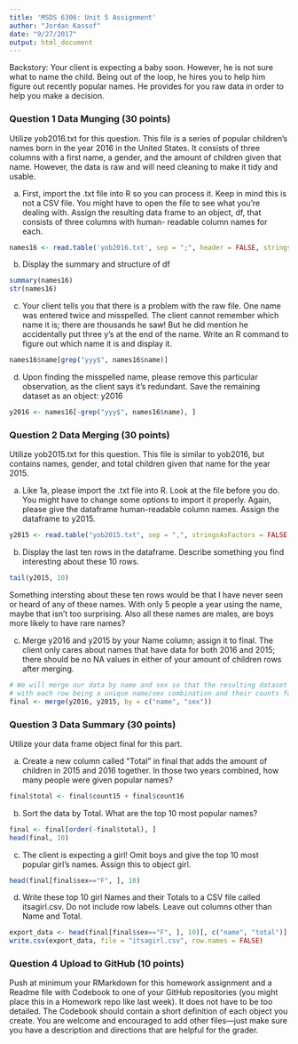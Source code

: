 ```yaml
---
title: 'MSDS 6306: Unit 5 Assignment'
author: "Jordan Kassof"
date: "9/27/2017"
output: html_document
---
```


Backstory: Your client is expecting a baby soon. However, he is not sure what to name the child. Being out of the loop, he hires you to help him figure out recently popular names. He provides for you raw data in order to help you make a decision.

### Question 1 Data Munging (30 points)

Utilize yob2016.txt for this question. This file is a series of popular children’s names born in the year 2016 in the United States. It consists of three columns with a first name, a gender, and the amount of children given that name. However, the data is raw and will need cleaning to make it tidy and usable.  

a. First, import the .txt file into R so you can process it. Keep in mind this is not a CSV file. You might have to open the file to see what you’re dealing with. Assign the resulting data frame to an object, df, that consists of three columns with human- readable column names for each.  

```r
names16 <- read.table('yob2016.txt', sep = ";", header = FALSE, stringsAsFactors = FALSE, col.names = c("name", "sex", "count16"))
```

b. Display the summary and structure of df  

```r
summary(names16)
str(names16)
```

c. Your client tells you that there is a problem with the raw file. One name was entered twice and misspelled. The client cannot remember which name it is; there are thousands he saw! But he did mention he accidentally put three y’s at the end of the name. Write an R command to figure out which name it is and display it.


```r
names16$name[grep("yyy$", names16$name)]
```

d. Upon finding the misspelled name, please remove this particular observation, as the client says it’s redundant. Save the remaining dataset as an object: y2016 


```r
y2016 <- names16[-grep("yyy$", names16$name), ]
```

### Question 2 Data Merging (30 points)

Utilize yob2015.txt for this question. This file is similar to yob2016, but contains names, gender, and total children given that name for the year 2015.  

a. Like 1a, please import the .txt file into R. Look at the file before you do. You might have to change some options to import it properly. Again, please give the dataframe human-readable column names. Assign the dataframe to y2015.

```r
y2015 <- read.table("yob2015.txt", sep = ",", stringsAsFactors = FALSE, col.names = c("name", "sex", "count15"))
```

b. Display the last ten rows in the dataframe. Describe something you find interesting about these 10 rows.

```r
tail(y2015, 10)
```

Something intersting about these ten rows would be that I have never seen or heard of any of these names. With only 5 people a year using the name, maybe that isn't too surprising. Also all these names are males, are boys more likely to have rare names?

c. Merge y2016 and y2015 by your Name column; assign it to final. The client only cares about names that have data for both 2016 and 2015; there should be no NA values in either of your amount of children rows after merging.

```r
# We will merge our data by name and sex so that the resulting dataset is still tidy
# with each row being a unique name/sex combination and their counts for both years
final <- merge(y2016, y2015, by = c("name", "sex"))
```

### Question 3 Data Summary (30 points)

Utilize your data frame object final for this part.  

a. Create a new column called “Total” in final that adds the amount of children in 2015 and 2016 together. In those two years combined, how many people were given popular names?  

```r
final$total <- final$count15 + final$count16
```

b. Sort the data by Total. What are the top 10 most popular names?

```r
final <- final[order(-final$total), ]
head(final, 10)
```

c. The client is expecting a girl! Omit boys and give the top 10 most popular girl’s
names. Assign this to object girl.

```r
head(final[final$sex=="F", ], 10)
```

d. Write these top 10 girl Names and their Totals to a CSV file called itsagirl.csv. Do
not include row labels. Leave out columns other than Name and Total.  

```r
export_data <- head(final[final$sex=="F", ], 10)[, c("name", "total")]
write.csv(export_data, file = "itsagirl.csv", row.names = FALSE)
```

### Question 4 Upload to GitHub (10 points)

Push at minimum your RMarkdown for this homework assignment and a Readme file with Codebook to one of your GitHub repositories (you might place this in a Homework repo like last week). It does not have to be too detailed. The Codebook should contain a short definition of each object you create. You are welcome and encouraged to add other files—just make sure you have a description and directions that are helpful for the grader.
